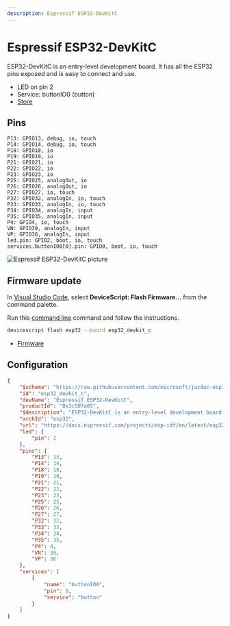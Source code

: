 ```yaml
---
description: Espressif ESP32-DevKitC
---
```

# Espressif ESP32-DevKitC

ESP32-DevKitC is an entry-level development board. It has all the ESP32 pins exposed and is easy to connect and use.


- LED on pin 2
- Service: buttonIO0 (button)
- [Store](https://docs.espressif.com/projects/esp-idf/en/latest/esp32/hw-reference/esp32/get-started-devkitc.html)

## Pins

```
P13: GPIO13, debug, io, touch
P14: GPIO14, debug, io, touch
P18: GPIO18, io
P19: GPIO19, io
P21: GPIO21, io
P22: GPIO22, io
P23: GPIO23, io
P25: GPIO25, analogOut, io
P26: GPIO26, analogOut, io
P27: GPIO27, io, touch
P32: GPIO32, analogIn, io, touch
P33: GPIO33, analogIn, io, touch
P34: GPIO34, analogIn, input
P35: GPIO35, analogIn, input
P4: GPIO4, io, touch
VN: GPIO39, analogIn, input
VP: GPIO36, analogIn, input
led.pin: GPIO2, boot, io, touch
services.buttonIO0[0].pin: GPIO0, boot, io, touch
```


![Espressif ESP32-DevKitC picture](https://microsoft.github.io/jacdac-docs/images/devices/espressif/esp32devkitcdevicescriptv40.catalog.jpg)


## Firmware update

In [Visual Studio Code](/getting-started/vscode),
select **DeviceScript: Flash Firmware...** from the command palette.
        
Run this [command line](/api/cli) command and follow the instructions.

```bash
devicescript flash esp32 --board esp32_devkit_c
```


- [Firmware](https://github.com/microsoft/jacdac-esp32/releases/latest/download/devicescript-esp32-esp32_devkit_c-0x1000.bin)

## Configuration

```json title="esp32_devkit_c.json"
{
    "$schema": "https://raw.githubusercontent.com/microsoft/jacdac-esp32/main/boards/esp32deviceconfig.schema.json",
    "id": "esp32_devkit_c",
    "devName": "Espressif ESP32-DevKitC",
    "productId": "0x3c507a05",
    "$description": "ESP32-DevKitC is an entry-level development board. It has all the ESP32 pins exposed and is easy to connect and use.",
    "archId": "esp32",
    "url": "https://docs.espressif.com/projects/esp-idf/en/latest/esp32/hw-reference/esp32/get-started-devkitc.html",
    "led": {
        "pin": 2
    },
    "pins": {
        "P13": 13,
        "P14": 14,
        "P18": 18,
        "P19": 19,
        "P21": 21,
        "P22": 22,
        "P23": 23,
        "P25": 25,
        "P26": 26,
        "P27": 27,
        "P32": 32,
        "P33": 33,
        "P34": 34,
        "P35": 35,
        "P4": 4,
        "VN": 39,
        "VP": 36
    },
    "services": [
        {
            "name": "buttonIO0",
            "pin": 0,
            "service": "button"
        }
    ]
}
```
